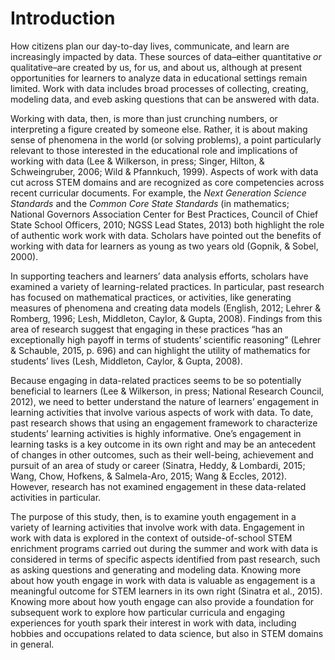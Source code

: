 # Introduction {#intro-placemarker}

How citizens plan our day-to-day lives, communicate, and learn are increasingly impacted by data. These sources of data--either quantitative *or* qualitative--are created by us, for us, and about us, although at present opportunities for learners to analyze data in educational settings remain limited. Work with data includes broad processes of collecting, creating, modeling data, and eveb asking questions that can be answered with data. 

Working with data, then, is more than just crunching numbers, or interpreting a figure created by someone else. Rather, it is about making sense of phenomena in the world (or solving problems), a point particularly relevant to those interested in the educational role and implications of working with data (Lee & Wilkerson, in press; Singer, Hilton, & Schweingruber, 2006; Wild & Pfannkuch, 1999). Aspects of work with data cut across STEM domains and are recognized as core competencies across recent curricular documents. For example, the *Next Generation Science Standards* and the *Common Core State Standards* (in mathematics; National Governors Association Center for Best Practices, Council of Chief State School Officers, 2010; NGSS Lead States, 2013) both highlight the role of authentic work work with data. Scholars have pointed out the benefits of working with data for learners as young as two years old (Gopnik, & Sobel, 2000). 

In supporting teachers and learners’ data analysis efforts, scholars have examined a variety of learning-related practices. In particular, past research has focused on mathematical practices, or activities, like generating measures of phenomena and creating data models (English, 2012; Lehrer & Romberg, 1996; Lesh, Middleton, Caylor, & Gupta, 2008). Findings from this area of research suggest that engaging in these practices “has an exceptionally high payoff in terms of students’ scientific reasoning” (Lehrer & Schauble, 2015, p. 696) and can highlight the utility of mathematics for students’ lives (Lesh, Middleton, Caylor, & Gupta, 2008).

Because engaging in data-related practices seems to be so potentially beneficial to learners (Lee & Wilkerson, in press; National Research Council, 2012), we need to better understand the nature of learners' engagement in learning activities that involve various aspects of work with data. To date, past research shows that using an engagement framework to characterize students’ learning activities is highly informative. One’s engagement in learning tasks is a key outcome in its own right and may be an antecedent of changes in other outcomes, such as their well-being, achievement and pursuit of an area of study or career (Sinatra, Heddy, & Lombardi, 2015; Wang, Chow, Hofkens, & Salmela-Aro, 2015; Wang & Eccles, 2012). However, research has not examined engagement in these data-related activities in particular.

The purpose of this study, then, is to examine youth engagement in a variety of learning activities that involve work with data. Engagement in work with data is explored in the context of outside-of-school STEM enrichment programs carried out during the summer and work with data is considered in terms of specific aspects identified from past research, such as asking questions and generating and modeling data. Knowing more about how youth engage in work with data is valuable as engagement is a meaningful outcome for STEM learners in its own right (Sinatra et al., 2015). Knowing more about how youth engage can also provide a foundation for subsequent work to explore how particular curricula and engaging experiences for youth spark their interest in work with data, including hobbies and occupations related to data science, but also in STEM domains in general. 
